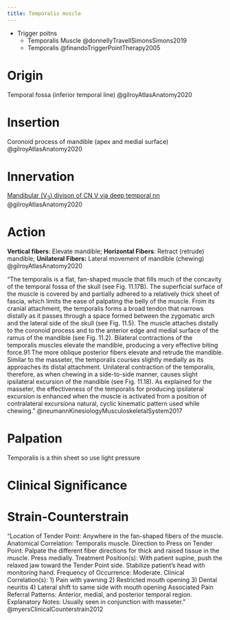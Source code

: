 ```yaml
---
title: Temporalis muscle
---
```


::: {.callout}

- Trigger poitns
    - Temporalis Muscle @donnellyTravellSimonsSimons2019
    - Temporalis @finandoTriggerPointTherapy2005

:::




 

# Origin {#origin}
Temporal fossa (inferior temporal line) @gilroyAtlasAnatomy2020

# Insertion {#insertion}
Coronoid process of mandible (apex and medial surface) @gilroyAtlasAnatomy2020

# Innervation {#innervation}

[Mandibular (V~3~) divison of CN V via deep temporal nn]({{< var ref-cn5.path >}}) @gilroyAtlasAnatomy2020

# Action {#action}
**Vertical fibers**: Elevate mandible; **Horizontal Fibers**: Retract (retrude) mandible; **Unilateral Fibers:** Lateral movement of mandible (chewing)  @gilroyAtlasAnatomy2020


:::{.callout title="Neumann explanation"}
"The temporalis is a flat, fan-shaped muscle that fills much of the concavity of the temporal fossa of the skull (see Fig. 11.17B). The superficial surface of the muscle is covered by and partially adhered to a relatively thick sheet of fascia, which limits the ease of palpating the belly of the muscle. From its cranial attachment, the temporalis forms a broad tendon that narrows distally as it passes through a space formed between the zygomatic arch and the lateral side of the skull (see Fig. 11.5). The muscle attaches distally to the coronoid process and to the anterior edge and medial surface of the ramus of the mandible (see Fig. 11.2). Bilateral contractions of the temporalis muscles elevate the mandible, producing a very effective biting force.91 The more oblique posterior fibers elevate and retrude the mandible. Similar to the masseter, the temporalis courses slightly medially as its approaches its distal attachment. Unilateral contraction of the temporalis, therefore, as when chewing in a side-to-side manner, causes slight ipsilateral excursion of the mandible (see Fig. 11.18). As explained for the masseter, the effectiveness of the temporalis for producing ipsilateral excursion is enhanced when the muscle is activated from a position of contralateral excursiona natural, cyclic kinematic pattern used while chewing." @neumannKinesiologyMusculoskeletalSystem2017
:::

# Palpation
Temporalis is a thin sheet so use light pressure



# Clinical Significance



# Strain-Counterstrain

::: {.callout}
"Location of Tender Point: Anywhere in the fan-shaped fibers of the muscle.  Anatomical Correlation: Temporalis muscle.  Direction to Press on Tender Point: Palpate the different fiber directions for thick and raised tissue in the muscle. Press medially.  Treatment Position(s): With patient supine, push the relaxed jaw toward the Tender Point side. Stabilize patient’s head with monitoring hand.  Frequency of Occurrence: Moderate.  Clinical Correlation(s): 1) Pain with yawning 2) Restricted mouth opening 3) Dental neuritis 4) Lateral shift to same side with mouth opening  Associated Pain Referral Patterns: Anterior, medial, and posterior temporal region.  Explanatory Notes: Usually seen in conjunction with masseter." @myersClinicalCounterstrain2012
:::